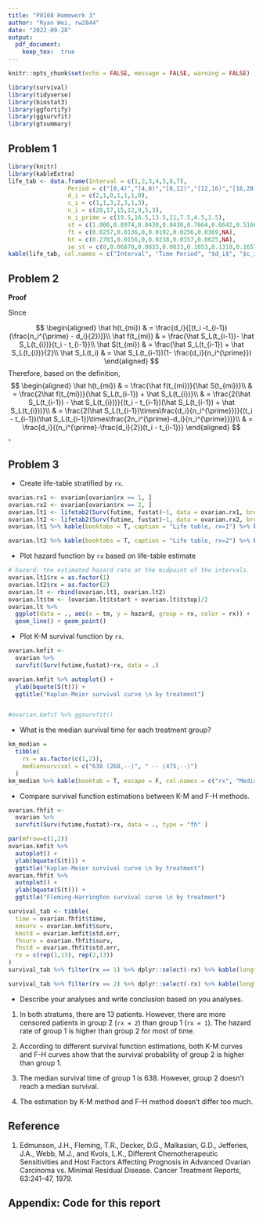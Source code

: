```yaml
---
title: "P8108 Homework 3"
author: "Ryan Wei, rw2844"
date: "2022-09-28"
output:
  pdf_document:
    keep_tex:  true
---
```


```r
knitr::opts_chunk$set(echo = FALSE, message = FALSE, warning = FALSE)
```

```r
library(survival)
library(tidyverse)
library(biostat3)
library(ggfortify)
library(ggsurvfit)
library(gtsummary)
```

## Problem 1

```r
library(knitr)
library(kableExtra)
life_tab <- data.frame(Interval = c(1,2,3,4,5,6,7), 
                 Period = c("[0,4)","[4,8)","[8,12)","[12,16)","[16,20)","[20,24)","[24,$\\infty$)"),
                 d_i = c(2,1,0,1,1,1,0),
                 c_i = c(1,1,3,2,3,1,3),
                 n_i = c(20,17,15,12,9,5,3),
                 n_i_prime = c(19.5,16.5,13.5,11,7.5,4.5,1.5),
                 st = c(1.000,0.8974,0.8430,0.8430,0.7664,0.6642,0.5166),
                 ft = c(0.0257,0.0136,0,0.0192,0.0256,0.0369,NA),
                 ht = c(0.2703,0.0156,0,0.0238,0.0357,0.0625,NA),
                 se_st = c(0,0.06870,0.0833,0.0833,0.1053,0.1318,0.1657))
kable(life_tab, col.names = c("Interval", "Time Period", "$d_i$", "$c_i$", "$n_i$", "$n_i^{\\prime}$", "$S(t)$", "$f(t)$", "$h(t)$", "$se(S(t))$"), booktabs = T, escape = F, caption = "Life table estimate") %>% kable_styling(position = "center", latex_options = "hold_position") %>% footnote(general = "Survival functions estimated at the begining of each interval",footnote_as_chunk = T)
```
\newpage


## Problem 2

**Proof**

Since

$$
\begin{aligned}
\hat h(t_{mi}) & = \frac{d_i}{[(t_i -t_{i-1})(\frac{n_i^{\prime} - d_i}{2})]}\\
\hat f(t_{mi}) & = \frac{\hat S_L(t_{i-1})- \hat S_L(t_{i})}{t_i - t_{i-1}}\\
\hat S(t_{mi}) & = \frac{\hat S_L(t_{i-1}) + \hat S_L(t_{i})}{2}\\
\hat S_L(t_i) & = \hat S_L(t_{i-1})(1- \frac{d_i}{n_i^{\prime}})
\end{aligned}
$$
Therefore, based on the definition,
$$
\begin{aligned}
\hat h(t_{mi}) & = \frac{\hat f(t_{mi})}{\hat S(t_{mi})}\\
& = \frac{2\hat f(t_{mi})}{\hat S_L(t_{i-1}) + \hat S_L(t_{i})}\\
& = \frac{2(\hat S_L(t_{i-1}) - \hat S_L(t_{i}))}{(t_i - t_{i-1})(\hat S_L(t_{i-1}) + \hat S_L(t_{i}))}\\
& = \frac{2(\hat S_L(t_{i-1})\times\frac{d_i}{n_i^{\prime}})}{(t_i - t_{i-1})(\hat S_L(t_{i-1})\times\frac{2n_i^{\prime}-d_i}{n_i^{\prime}})}\\
& = \frac{d_i}{(n_i^{\prime}-\frac{d_i}{2})(t_i - t_{i-1})}
\end{aligned}
$$
\hfill $\square$

\newpage

## Problem 3

- Create life-table stratified by `rx`.

```r
ovarian.rx1 <- ovarian[ovarian$rx == 1, ]
ovarian.rx2 <- ovarian[ovarian$rx == 2, ]
ovarian.lt1 <- lifetab2(Surv(futime, fustat)~1, data = ovarian.rx1, breaks =seq(0, 1500, 100))
ovarian.lt2 <- lifetab2(Surv(futime, fustat)~1, data = ovarian.rx2, breaks =seq(0, 1500, 100))
ovarian.lt1 %>% kable(booktabs = T, caption = "Life table, rx=1") %>% kable_styling(latex_options = c("HOLD_position"), font_size = 7)
```
```r
ovarian.lt2 %>% kable(booktabs = T, caption = "Life table, rx=2") %>% kable_styling(latex_options = c("HOLD_position"), font_size = 7)
```


\newpage 

- Plot hazard function by `rx` based on life-table estimate

```r
# hazard: the estimated hazard rate at the midpoint of the intervals.
ovarian.lt1$rx = as.factor(1)
ovarian.lt2$rx = as.factor(2)
ovarian.lt <- rbind(ovarian.lt1, ovarian.lt2)
ovarian.lt$tm <- (ovarian.lt$tstart + ovarian.lt$tstop)/2
ovarian.lt %>% 
  ggplot(data = ., aes(x = tm, y = hazard, group = rx, color = rx)) +
  geom_line() + geom_point()
```


- Plot K-M survival function by `rx`.

```r
ovarian.kmfit <- 
  ovarian %>% 
  survfit(Surv(futime,fustat)~rx, data = .)

ovarian.kmfit %>% autoplot() +
  ylab(bquote(S(t))) +
  ggtitle("Kaplan-Meier survival curve \n by treatment")


#ovarian.kmfit %>% ggsurvfit()
```
\newpage

- What is the median survival time for each treatment group?

```r
km_median = 
  tibble(
    rx = as.factor(c(1,2)),
    mediansurvival = c("638 (268,--)", " -- (475,--)")
  )
km_median %>% kable(booktab = T, escape = F, col.names = c("rx", "Median Survival (95$\\%$ CI)"), caption = "Median survival time by K-M estimation") %>% kable_styling(latex_options = c("HOLD_position"))
```

- Compare survival function estimations between K-M and F-H methods.

```r
ovarian.fhfit <- 
  ovarian %>% 
  survfit(Surv(futime,fustat)~rx, data = ., type = "fh" )

par(mfrow=c(1,2))
ovarian.kmfit %>% 
  autoplot() +
  ylab(bquote(S(t))) +
  ggtitle("Kaplan-Meier survival curve \n by treatment")
ovarian.fhfit %>% 
  autoplot() + 
  ylab(bquote(S(t))) +
  ggtitle("Fleming-Harrington survival curve \n by treatment")
```


```r
survival_tab <- tibble(
  time = ovarian.fhfit$time,
  kmsurv = ovarian.kmfit$surv,
  kmstd = ovarian.kmfit$std.err,
  fhsurv = ovarian.fhfit$surv,
  fhstd = ovarian.fhfit$std.err,
  rx = c(rep(1,13), rep(2,13))
)
survival_tab %>% filter(rx == 1) %>% dplyr::select(-rx) %>% kable(longtable = T, booktabs = T, caption = "Survival function estimations between K-M and F-H methods, rx = 1", col.names = c("Time", "Survival", "Survival Standard Error", "Survival", "Survival Standard Error"), digits = 4) %>% add_header_above(c(" ", "K-M estimation" = 2, "F-H estimation" = 2)) %>% kable_styling(latex_options = c("repeat_header"))

survival_tab %>% filter(rx == 2) %>% dplyr::select(-rx) %>% kable(longtable = T, booktabs = T, caption = "Survival function estimations between K-M and F-H methods, rx = 2", col.names = c("Time", "Survival", "Survival Standard Error", "Survival", "Survival Standard Error"), digits = 4) %>% add_header_above(c(" ", "K-M estimation" = 2, "F-H estimation" = 2)) %>% kable_styling(latex_options = c("repeat_header"))
```

- Describe your analyses and write conclusion based on you analyses.

1. In both stratums, there are 13 patients. However, there are more censored patients in group 2 (`rx = 2`) than group 1 (`rx = 1`). The hazard rate of group 1 is higher than group 2 for most of time.

2. According to different survival function estimations, both K-M curves and F-H curves show that the survival probability of group 2 is higher than group 1. 

3. The median survival time of group 1 is 638. However, group 2 doesn’t reach a median survival.

4. The estimation by K-M method and F-H method doesn’t differ too much.

## Reference

1. Edmunson, J.H., Fleming, T.R., Decker, D.G., Malkasian, G.D., Jefferies, J.A., Webb, M.J., and Kvols, L.K., Different Chemotherapeutic Sensitivities and Host Factors Affecting Prognosis in Advanced Ovarian Carcinoma vs. Minimal Residual Disease. Cancer Treatment Reports, 63:241-47, 1979.

## Appendix: Code for this report

```r
```

